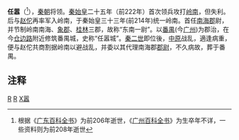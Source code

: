 '''任嚣'''（{{bd|前3世纪|？|前206年||catIdx=R}}<ref name="jjtk8">根据《[[广东百科全书|广东百科全书]]》为前206年逝世，《[[广州百科全书|广州百科全书]]》为生卒年不详，一些资料则为前208年逝世</ref>），[[秦朝|秦朝]]将领。[[秦始皇|秦始皇]]二十五年（前222年）首次领兵攻打[[岭南|岭南]]，但失利。后与[[赵佗|赵佗]]再率军入岭南，于秦始皇三十三年(前214年)统一岭南。首任[[南海郡_(中国)|南海郡]]尉，并节制岭南南海、[[象郡|象郡]]、[[桂林郡|桂林]]三郡，故称“东南一尉”。以[[番禺_(古代)|番禺]](今[[广州|广州]])为郡治，在今[[仓边路|仓边路]]附近修筑番禺城，史称“任嚣城”。[[秦二世|秦二世]]即位後，[[中原|中原]]战乱，適逢病重，便与赵佗共商割据岭南以避战乱，并委以其代理南海郡[[郡尉|郡尉]]，不久病故，葬于番禺。

==注释==
<div class="references-small">
<references/>
</div>

{{秦末汉初人物}}
[[Category:秦朝地方官员|R]]
[[Category:秦朝軍事人物|R]]
[[Category:任姓|X嚣]]